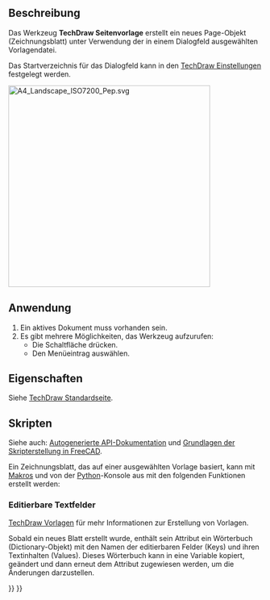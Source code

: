 <languages/>
{{Docnav/de
|[[TechDraw_PageDefault/de|DefaultPage]]
|[[TechDraw_FillTemplateFields/de|VorlagenfelderAusfüllen]]
|[[TechDraw_Workbench|TechDraw]]
|IconL=TechDraw_PageDefault.svg
|IconR=TechDraw_FillTemplateFields.svg
|IconC=Workbench_TechDraw.svg
}}

{{GuiCommand/de
|Name=TechDraw PageTemplate
|Name/de=TechDraw Seitenvorlage
|MenuLocation=TechDraw → Page → Neues Zeichnungsblatt aus einer Vorlage erstellen
|Workbenches=[[TechDraw_Workbench/de|TechDraw]]
|SeeAlso=[[TechDraw_PageDefault/de|TechDraw Standardseite]], [[TechDraw_Templates/de|TechDraw Vorlagen]]
}}

<span id="Description"></span>
==Beschreibung==

Das Werkzeug '''TechDraw Seitenvorlage''' erstellt ein neues Page-Objekt (Zeichnungsblatt) unter Verwendung der in einem Dialogfeld ausgewählten Vorlagendatei.

Das Startverzeichnis für das Dialogfeld kann in den  [[TechDraw_Preferences/de|TechDraw Einstellungen]] festgelegt werden.

[[Image:A4_Landscape_ISO7200_Pep.svg|400px]]
{{Caption|Eine der Vorlagen, die TechDraw mitgeliefert: A4_Landscape_ISO7200_Pep.svg}}

<span id="Usage"></span>
==Anwendung==

# Ein aktives Dokument muss vorhanden sein.
# Es gibt mehrere Möglichkeiten, das Werkzeug aufzurufen:
#* Die Schaltfläche {{Button|[[Image:TechDraw_PageTemplate.svg|16px]] [[TechDraw_PageTemplate/de|Neues Zeichnungsblatt aus einer Vorlage erstellen]]}} drücken.
#* Den Menüeintrag {{MenuCommand|TechDraw → Page → [[Image:TechDraw_PageTemplate.svg|16px]] Neues Zeichnungsblatt aus einer Vorlage erstellen}} auswählen.

<span id="Properties"></span>
==Eigenschaften==

Siehe [[TechDraw_PageDefault/de#Eigenschaften|TechDraw Standardseite]].

<span id="Scripting"></span>
==Skripten==

Siehe auch: [https://freecad.github.io/SourceDoc/ Autogenerierte API-Dokumentation] und [[FreeCAD_Scripting_Basics/de|Grundlagen der Skripterstellung in FreeCAD]].

Ein Zeichnungsblatt, das auf einer ausgewählten Vorlage basiert, kann mit [[Macros/de|Makros]] und von der [[Python/de|Python]]-Konsole aus mit den folgenden Funktionen erstellt werden:

{{Code|code=
import FreeCAD as App
from PySide import QtGui

doc = App.ActiveDocument
default_dir = App.getResourceDir() + "Mod/TechDraw/Templates"
param = App.ParamGet("User parameter:BaseApp/Preferences/Mod/TechDraw/Files")
template_dir = param.GetString("TemplateDir", default_dir)

template_file = QtGui.QFileDialog.getOpenFileName(QtGui.QApplication.activeWindow(),
                                                  "Select a Template File", 
                                                  template_dir,
                                                  "Template (*.svg)")
                                                  
page = doc.addObject("TechDraw::DrawPage", "Page")
template = doc.addObject("TechDraw::DrawSVGTemplate", "Template")
template.Template = template_file[0]
page.Template = template

doc.recompute()
}}

<span id="Editable_text_fields"></span>
=== Editierbare Textfelder ===

{{Emphasis|Siehe auch:}} [[TechDraw_Templates/de|TechDraw Vorlagen]] für mehr Informationen zur Erstellung von Vorlagen.

Sobald ein neues Blatt erstellt wurde, enthält sein Attribut {{incode|Template}} ein Wörterbuch (Dictionary-Objekt) {{incode|EditableTexts}} mit den Namen der editierbaren Felder (Keys) und ihren Textinhalten (Values). Dieses Wörterbuch kann in eine Variable kopiert, geändert und dann erneut dem Attribut {{incode|EditableTexts}} zugewiesen werden, um die Änderungen darzustellen.

{{Code|code=
page = FreeCAD.ActiveDocument.Page
texts = page.Template.EditableTexts

for key, value in texts.items():
    print("{0} = {1}".format(key, value))

texts["FC-Title"] = "The title of my page"
page.Template.EditableTexts = texts
}}


{{Docnav/de
|[[TechDraw_PageDefault/de|DefaultPage]]
|[[TechDraw_FillTemplateFields/de|VorlagenfelderAusfüllen]]
|[[TechDraw_Workbench|TechDraw]]
|IconL=TechDraw_PageDefault.svg
|IconR=TechDraw_FillTemplateFields.svg
|IconC=Workbench_TechDraw.svg
}}

{{TechDraw Tools navi{{#translation:}}}}
{{Userdocnavi{{#translation:}}}}
{{clear}}
